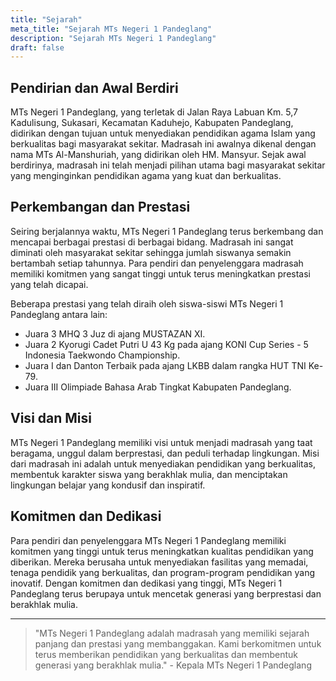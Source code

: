 ```yaml
---
title: "Sejarah"
meta_title: "Sejarah MTs Negeri 1 Pandeglang"
description: "Sejarah MTs Negeri 1 Pandeglang"
draft: false
---
```


## Pendirian dan Awal Berdiri

MTs Negeri 1 Pandeglang, yang terletak di Jalan Raya Labuan Km. 5,7 Kadulisung, Sukasari, Kecamatan Kaduhejo, Kabupaten Pandeglang, didirikan dengan tujuan untuk menyediakan pendidikan agama Islam yang berkualitas bagi masyarakat sekitar. Madrasah ini awalnya dikenal dengan nama MTs Al-Manshuriah, yang didirikan oleh HM. Mansyur. Sejak awal berdirinya, madrasah ini telah menjadi pilihan utama bagi masyarakat sekitar yang menginginkan pendidikan agama yang kuat dan berkualitas.

## Perkembangan dan Prestasi

Seiring berjalannya waktu, MTs Negeri 1 Pandeglang terus berkembang dan mencapai berbagai prestasi di berbagai bidang. Madrasah ini sangat diminati oleh masyarakat sekitar sehingga jumlah siswanya semakin bertambah setiap tahunnya. Para pendiri dan penyelenggara madrasah memiliki komitmen yang sangat tinggi untuk terus meningkatkan prestasi yang telah dicapai.

Beberapa prestasi yang telah diraih oleh siswa-siswi MTs Negeri 1 Pandeglang antara lain:
- Juara 3 MHQ 3 Juz di ajang MUSTAZAN XI.
- Juara 2 Kyorugi Cadet Putri U 43 Kg pada ajang KONI Cup Series - 5 Indonesia Taekwondo Championship.
- Juara I dan Danton Terbaik pada ajang LKBB dalam rangka HUT TNI Ke-79.
- Juara III Olimpiade Bahasa Arab Tingkat Kabupaten Pandeglang.

## Visi dan Misi

MTs Negeri 1 Pandeglang memiliki visi untuk menjadi madrasah yang taat beragama, unggul dalam berprestasi, dan peduli terhadap lingkungan. Misi dari madrasah ini adalah untuk menyediakan pendidikan yang berkualitas, membentuk karakter siswa yang berakhlak mulia, dan menciptakan lingkungan belajar yang kondusif dan inspiratif.

## Komitmen dan Dedikasi

Para pendiri dan penyelenggara MTs Negeri 1 Pandeglang memiliki komitmen yang tinggi untuk terus meningkatkan kualitas pendidikan yang diberikan. Mereka berusaha untuk menyediakan fasilitas yang memadai, tenaga pendidik yang berkualitas, dan program-program pendidikan yang inovatif. Dengan komitmen dan dedikasi yang tinggi, MTs Negeri 1 Pandeglang terus berupaya untuk mencetak generasi yang berprestasi dan berakhlak mulia.

---

> "MTs Negeri 1 Pandeglang adalah madrasah yang memiliki sejarah panjang dan prestasi yang membanggakan. Kami berkomitmen untuk terus memberikan pendidikan yang berkualitas dan membentuk generasi yang berakhlak mulia." - Kepala MTs Negeri 1 Pandeglang
